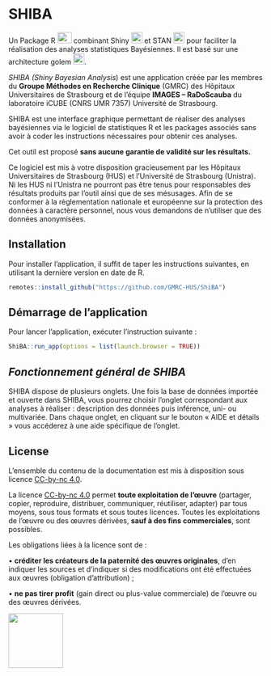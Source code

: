 # **SHIBA**

Un Package R ![](images/logo.jpg){width="28" height="22"} combinant
Shiny ![](images/shiny.png){height="22"} et STAN
![](images/stan_logo.png){height="22"} pour faciliter la réalisation des
analyses statistiques Bayésiennes. Il est basé sur une architecture
golem ![](images/golem.png){height="22"}.

*SHIBA (Shiny Bayesian Analysis*) est une application créée par les
membres du **Groupe Méthodes en Recherche Clinique** (GMRC) des Hôpitaux
Universitaires de Strasbourg et de l'équipe **IMAGES -- RaDoScauba** du
laboratoire iCUBE (CNRS UMR 7357) Université de Strasbourg.

SHIBA est une interface graphique permettant de réaliser des analyses
bayésiennes via le logiciel de statistiques R et les packages associés
sans avoir à coder les instructions nécessaires pour obtenir ces
analyses.

Cet outil est proposé **sans aucune garantie de validité sur les résultats.**

Ce logiciel est mis à votre disposition gracieusement par les Hôpitaux
Universitaires de Strasbourg (HUS) et l'Université de Strasbourg
(Unistra). Ni les HUS ni l'Unistra ne pourront pas être tenus pour
responsables des résultats produits par l'outil ainsi que de ses
mésusages. Afin de se conformer à la règlementation nationale et
européenne sur la protection des données à caractère personnel, nous
vous demandons de n'utiliser que des données anonymisées.

## Installation 

Pour installer l’application, il suffit de taper les instructions suivantes, en utilisant la dernière version en date de R. 

``` r
remotes::install_github("https://github.com/GMRC-HUS/ShiBA")
``` 

## Démarrage de l'application
Pour lancer l’application, exécuter l’instruction suivante : 

``` r
ShiBA::run_app(options = list(launch.browser = TRUE))
``` 

## ***Fonctionnement général de SHIBA***

SHIBA dispose de plusieurs onglets. Une fois la base de données importée
et ouverte dans SHIBA, vous pourrez choisir l'onglet correspondant aux
analyses à réaliser : description des données puis inférence, uni- ou
multivariée. Dans chaque onglet, en cliquant sur le bouton « AIDE et
détails » vous accéderez à une aide spécifique de l'onglet.


## License

L'ensemble du contenu de la documentation est mis à disposition sous
licence [CC-by-nc
4.0](https://creativecommons.org/licenses/by-nc/4.0/deed.fr).

La licence [CC-by-nc
4.0](https://creativecommons.org/licenses/by-nc/4.0/deed.fr) permet
**toute exploitation de l'œuvre** (partager, copier, reproduire,
distribuer, communiquer, réutiliser, adapter) par tous moyens, sous tous
formats et sous toutes licences. Toutes les exploitations de l'œuvre ou
des œuvres dérivées, **sauf à des fins commerciales**, sont possibles.

Les obligations liées à la licence sont de :

• **créditer les créateurs de la paternité des œuvres originales**, d'en
indiquer les sources et d'indiquer si des modifications ont été
effectuées aux œuvres (obligation d'attribution) ;

• **ne pas tirer profit** (gain direct ou plus-value commerciale) de
l'œuvre ou des œuvres dérivées.

![](images/by-nc.eu.png){width="108"}
